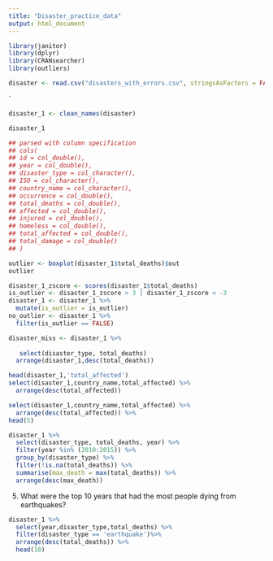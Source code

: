 ```yaml
---
title: "Disaster_practice_data"
output: html_document
---
```


```r
library(janitor)
library(dplyr)
library(CRANsearcher)
library(outliers)

```



```r
disaster <- read.csv("disasters_with_errors.csv", stringsAsFactors = FALSE)
```

`
```r
disaster_1 <- clean_names(disaster) 

disaster_1
```


```r
## parsed with column specification
## cols(
## id = col_double(),
## year = col_double(),
## disaster_type = col_character(),
## ISO = col_character(),
## country_name = col_character(),
## occurrence = col_double(),
## total_deaths = col_double(),
## affected = col_double(),
## injured = col_double(),
## homeless = col_double(),
## total_affected = col_double(),
## total_damage = col_double()
## )
```


```r
outlier <- boxplot(disaster_1$total_deaths)$out
outlier

```
```r
disaster_1_zscore <- scores(disaster_1$total_deaths)
is_outlier <- disaster_1_zscore > 3 | disaster_1_zscore < -3
disaster_1 <- disaster_1 %>%
  mutate(is_outlier = is_outlier)
no_outlier <- disaster_1 %>%
  filter(is_outlier == FALSE)
```



```r
disaster_miss <- disaster_1 %>% 
  
   select(disaster_type, total_deaths)
  arrange(disaster_1,desc(total_deaths))
```


```r
head(disaster_1,'total_affected')
select(disaster_1,country_name,total_affected) %>%
  arrange(desc(total_affected))
```

```r
select(disaster_1,country_name,total_affected) %>%
  arrange(desc(total_affected)) %>%
head(5)
```

```r

disaster_1 %>% 
  select(disaster_type, total_deaths, year) %>%
  filter(year %in% (2010:2015)) %>% 
  group_by(disaster_type) %>%
  filter(!is.na(total_deaths)) %>%
  summarise(max_death = max(total_deaths)) %>%
  arrange(desc(max_death))

```
5. What were the top 10 years that had the most people dying from earthquakes?
```r
disaster_1 %>%
  select(year,disaster_type,total_deaths) %>%
  filter(disaster_type == 'earthquake')%>%
  arrange(desc(total_deaths)) %>%
  head(10)
```

